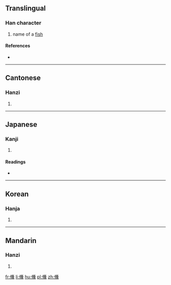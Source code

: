 ==Translingual==

===Han character===
{{Han char|rn=9|rad=人|as=17|sn=19|four=27231|canj=OLOF,XXOLO|ids=⿸攸黑}}

# name of a [[fish]]

====References====
* {{Han ref|kx=0121.290|dkj=01299|dj=0256.160|hdz=10236.120|uh=5135|ud=20789|bh=F1EC|bd=61932}}

----

==Cantonese==

===Hanzi===
{{yue-hanzi|jyut=[[suk1]], [[suk6]]|y=suk1, suk6}}

# {{defn|lang=yue|sort=人17}}

----

==Japanese==

===Kanji===
{{ja-kanji|grade=|rs=人17}}

# {{defn|lang=ja|sort=人17}}

====Readings====
* {{ja-readings|on=[[しゅう]] (shū)|kun=[[はやい]] (hayai)}}

----

==Korean==

===Hanja===
{{ko-hanja|hangeul=숙|rv=suk|mr=suk}}

# {{defn|lang=ko|sort=人17}}

----

==Mandarin==

===Hanzi===
{{cmn-hanzi|pin=[[shū]] ([[shu1]]), [[shù]] ([[shu4]]), [[chóu]] ([[chou2]])|wg=shu<sup>1</sup>}}

# {{defn|lang=cmn|sort=人17}}

[[fr:儵]]
[[li:儵]]
[[hu:儵]]
[[pl:儵]]
[[zh:儵]]
